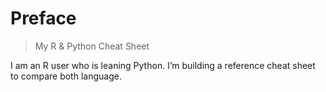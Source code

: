 # Preface {.unnumbered}

> My R & Python Cheat Sheet

I am an R user who is leaning Python. I'm building a reference cheat sheet to compare both language.
